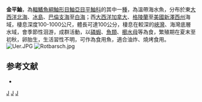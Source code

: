 {{Speciesbox
| taxon = Sebastes norvegicus
| image = Sebastes-marinus-aquarium.jpg
| status = NE
| status_system = IUCN3.1
| binomial_authority =  [[Ascanius|Ascanius]], 1772
| synonyms = *''Perca norvegica, Ascanius, 1772''
}}

'''金平鮋'''，為[[輻鰭魚綱|輻鰭魚綱]][[鮋形目|鮋形目]][[鮋亞目|鮋亞目]][[平鮋科|平鮋科]]的其中一[[種|種]]，為溫帶海水魚，分布於東[[大西洋|大西洋]][[北海_(大西洋)|北海]]、[[冰島|冰島]]、[[巴倫支海|巴倫支海]]至[[白海|白海]]；西[[大西洋|大西洋]][[加拿大|加拿大]]、[[格陵蘭|格陵蘭]]至[[美國|美國]][[新澤西州|新澤西州]]海域，棲息深度100-1000公尺，體長可達100公分，棲息在較深的[[峽灣|峽灣]]、海灣底層水域，會季節性洄游，成群活動，以[[磷蝦|磷蝦]]、[[魚類|魚類]]、[[櫛水母|櫛水母]]等為食，繁殖期在夏末至初秋，卵胎生，生活習性不明，可作為食用魚，適合油炸、燒烤食用。
[[File:Uer.JPG|thumb]]
[[File:Rotbarsch.jpg|thumb]]

==参考文献==
*{{FishBase_species|genus=Sebastes|species=norvegicus|year=2014|month=6}}

{{taxonbar}}
[[Category:_1772年描述的鱼类|J]]
[[Category:食用魚|J]]
[[Category:平鮋屬|J]]